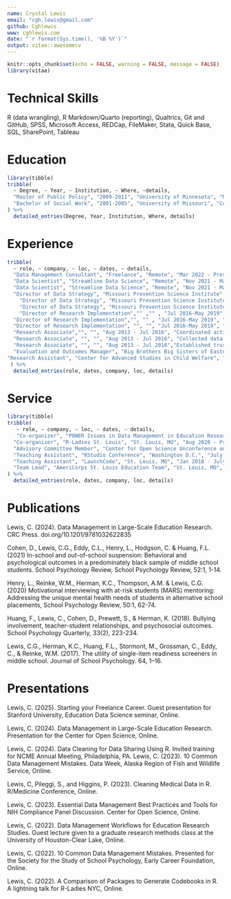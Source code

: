 ---
name: Crystal Lewis
email: "cgh.lewis@gmail.com"
github: Cghlewis
www: cghlewis.com
date: "`r format(Sys.time(), '%B %Y')`"
output: vitae::awesomecv
---

```{r setup, include=FALSE}
knitr::opts_chunk$set(echo = FALSE, warning = FALSE, message = FALSE)
library(vitae)
```

#

\begin {center}
I am a researcher with over ten years of experience in project coordination and supervision, as well as data management, analysis, and reporting. I am happiest working at the intersection of K-12 education research and data management planning, helping researchers and practitioners obtain insights that improve student outcomes through harmonized, reliable, and documented data. I am also passionate about helping others organize their data and reporting through reproducible workflows.
\end{center}

# Technical Skills

R (data wrangling), R Markdown/Quarto (reporting), Qualtrics, Git and GitHub, SPSS, Microsoft Access, REDCap, FileMaker, Stata, Quick Base, SQL, SharePoint, Tableau

# Education

```{r}
library(tibble)
tribble(
  ~ Degree, ~ Year, ~ Institution, ~ Where, ~details,
  "Master of Public Policy", "2009-2011", "University of Minnesota", "Minneapolis, MN", "Concentration: Advanced Policy Analysis",
  "Bachelor of Social Work", "2001-2005", "University of Missouri", "Columbia, MO", "Concentration: Research Methods"
) %>% 
  detailed_entries(Degree, Year, Institution, Where, details)
```

# Experience
```{r}
tribble(
  ~ role, ~ company, ~ loc, ~ dates, ~ details,
  "Data Management Consultant", "Freelance", "Remote", "Mar 2022 - Present", "Providing research data management consulting, training, and data wrangling services to improve organizational workflows.",
  "Data Scientist", "Streamline Data Science", "Remote", "Nov 2021 - Mar 2022", "Created example client facing customer relationship management dashboard in R flexdashboard to demonstrate services.",
  "Data Scientist", "Streamline Data Science", "Remote", "Nov 2021 - Mar 2022","Built Google Trends interactive R flexdashboard to show capabilities of automatic updating data.",
  "Director of Data Strategy", "Missouri Prevention Science Institute", "University of Missouri", "May 2019 - Nov 2021", "Strategized data management plans for over ten externally funded projects and oversaw their implementation.",
    "Director of Data Strategy", "Missouri Prevention Science Institute", "University of Missouri", "May 2019 - Nov 2021","Created standard operating procedures for all data management practices and provided annual staff training on systems.",
    "Director of Data Strategy", "Missouri Prevention Science Institute", "University of Missouri", "May 2019 - Nov 2021", "Merged, cleaned, queried, validated, and documented data collected from school districts, state education agencies, surveys, assessments, and observations using R.",
    "Director of Research Implementation","" ,"" , "Jul 2016-May 2019","Supervised project staff, ensuring successful completion of data collection activities for six federally funded randomized controlled trial studies and two county funded projects.", 
  "Director of Research Implementation","", "" , "Jul 2016-May 2019", "Designed and built data collection tools including Qualtrics surveys and Access tracking databases.",
  "Director of Research Implementation", "", "", "Jul 2016-May 2019", "Built reports, dashboards, and visualizations for dissemination of data.",
  "Research Associate","", "", "Aug 2013 - Jul 2016", "Coordinated activities for two Institute of Education Sciences funded randomized controlled trial studies.", 
  "Research Associate", "", "", "Aug 2013 - Jul 2016", "Collected data in schools through classroom observations, surveys, and assessments.", 
  "Research Associate", "", "", "Aug 2013 - Jul 2016","Established trusting relationships with school district partners.", 
  "Evaluation and Outcomes Manager", "Big Brothers Big Sisters of Eastern Missouri", "St. Louis, MO", "Jun 2011 - Aug 2013", "Oversaw the collection, analysis, and dissemination of data relating to performance management, outcomes, and stakeholder satisfaction.",
"Research Assistant", "Center for Advanced Studies in Child Welfare", "University of Minnesota", "Jan 2010 - Jul 2011", "Evaluated the effectiveness of the Hennepin County Attorney's Office truancy intervention program using qualitative and quantitative methods.", "Teaching Assistant", "Humphrey School of Public Affairs", "University of Minnesota", "Aug 2010 - Dec 2010", "Taught lab sessions of a graduate level introductory statistics course using Stata.", "Graduate Assistant", "Hennepin-University Partnership", "University of Minnesota", "Sep 2009 - May 2010", "Connected County officials with University faculty to develop effective partnerships to improve the community."
 ) %>% 
  detailed_entries(role, dates, company, loc, details)
```

# Service

```{r}
library(tibble)
tribble(
   ~ role, ~ company, ~ loc, ~ dates, ~ details,
   "Co-organizer", "POWER Issues in Data Management in Education Research Hub", "Remote", "Jan 2022 - Present", "Organize and host monthly meetups and presentations on data management topics for a group of researchers and data managers in the field of education.",
  "Co-organizer", "R-Ladies St. Louis", "St. Louis, MO", "Aug 2020 - Present", "Organize and host monthly workshops on programming in R.",
  "Advisory Committee Member", "Center for Open Science Unconference on Open Scholarship Practices in Education", "Remote", "Oct 2022 - Mar 2023", "Assisted in planning the 2023 event.",
  "Teaching Assistant", "RStudio Conference", "Washington D.C.", "July 2022", "Teaching Assistant for What They Forgot to Teach You About R Workshop.",
  "Teaching Assistant", "LaunchCode", "St. Louis, MO", "Jan 2018 - July 2018", "Developed curriculum and taught data analysis once a week for a cohort of 25 women looking to make a career transition.",
  "Team Lead", "AmeriCorps St. Louis Education Team", "St. Louis, MO", "Aug 2007 - Aug 2008", "Tutored elementary students, led educational programming, and supervised a team of three tutors."
) %>% 
  detailed_entries(role, dates, company, loc, details)
```


# Publications

Lewis, C. (2024). Data Management in Large-Scale Education Research. CRC Press. doi.org/10.1201/9781032622835

Cohen, D., Lewis, C.G., Eddy, C.L., Henry, L., Hodgson, C. & Huang, F.L. (2021) In-school and out-of-school suspension: Behavioral and psychological outcomes in a predominately black sample of middle school students. School Psychology Review, School Psychology Review, 52:1, 1-14.

Henry, L., Reinke, W.M., Herman, K.C., Thompson, A.M. & Lewis, C.G. (2020) Motivational 
interviewing with at-risk students (MARS) mentoring: Addressing the unique mental health needs of students in alternative school placements, School Psychology Review, 50:1, 62-74.

Huang, F., Lewis, C., Cohen, D., Prewett, S., & Herman, K. (2018). Bullying involvement, 
teacher-student relationships, and psychosocial outcomes. School Psychology Quarterly, 33(2), 223-234. 

Lewis, C.G., Herman, K.C., Huang, F.L., Stormont, M., Grossman, C., Eddy, C., & Reinke, 
W.M. (2017). The utility of single-item readiness screeners in middle school. Journal of School Psychology. 64, 1–16.


# Presentations

Lewis, C. (2025). Starting your Freelance Career. Guest presentation for Stanford University, Education Data Science seminar, Online.

Lewis, C. (2024). Data Management in Large-Scale Education Research. Presentation for the Center for Open Science, Online.

Lewis, C. (2024). Data Cleaning for Data Sharing Using R. Invited training for NCME Annual Meeting, Philadelphia, PA. 
Lewis, C. (2023). 10 Common Data Management Mistakes. Data Week, Alaska Region of Fish and Wildlife Service, Online. 

Lewis, C, Pileggi, S., and Higgins, P. (2023). Cleaning Medical Data in R. R/Medicine Conference, Online.

Lewis, C. (2023). Essential Data Management Best Practices and Tools for NIH Compliance Panel Discussion. Center for Open Science, Online.

Lewis, C. (2022). Data Management Workflows for Education Research Studies. Guest lecture given to a graduate research methods class at the University of Houston-Clear Lake, Online.

Lewis, C. (2022). 10 Common Data Management Mistakes. Presented for the Society for the Study of School Psychology, Early Career Foundation, Online.

Lewis, C. (2022). A Comparison of Packages to Generate Codebooks in R. A lightning talk for R-Ladies NYC, Online.

